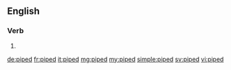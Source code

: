 ==English==

===Verb===
{{head|en|verb form}}

# {{en-past of|pipe}}

[[de:piped]]
[[fr:piped]]
[[it:piped]]
[[mg:piped]]
[[my:piped]]
[[simple:piped]]
[[sv:piped]]
[[vi:piped]]